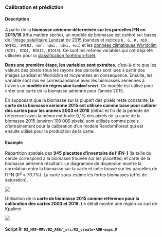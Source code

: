 
### Calibration et prédiction {#NRF-agb-maps}

#### Description {-}

A partir de la **biomasse aérienne déterminée sur les parcelles IFN en 2015/16** (t/ha matière sèche), un modèle de biomasse est calibré sur bases de [l'image satellitaire Landsat](#SSTS-Landsat) de 2015 (bandes et indices `B, G, R, NIR, SWIR1, SWIR2, nbr, ndmi, ndvi, evi`) et les [données climatiques Worldclim](#SSTS-Worldclim) (`BIO1, BIO4, BIO12, BIO15`). Ce sont les mêmes variables qui ont déjà été utilisées pour la [classification forêt/non-forêt](#NRF-create-fc-maps).

**Dans une première étape, les variables sont extraites**, c'est-à-dire que les valeurs des pixels sous les rayons des parcelles sont lues à partir des images Landsat et Worldclim et moyennées en conséquence. Ensuite, les variable sont mis en correspandance avec les biomasses aériennes à travers un **modèle de régression `RandomForest`**. Ce modèle est utilisé pour créer une carte de la biomasse aérienne pour l'année 2015. 

En supposant que la biomasse sur la plupart des pixels reste constante, **la carte de la biomasse aérienne 2015 est utilisée comme base pour calibrer des cartes pour les années 2003 et 2018** (début et fin de la période de référence) avec la même méthode: 0,1% des pixels de la carte de la biomasse 2015 (environ 100 000 pixels) sont utilisés comme pixels d'entraînement pour la calibration d'un modèle RandomForest qui est ensuite utilisé pour la production de la carte.

#### Example

Répartition spatiale des **945 placettes d'inventaire de l'IFN-1** (la taille du cercle correspond à la biomasse trouvée sur les placettes) et carte de la biomasse aérienne résultant. Le diagramme de dispersion montre la correlation entre la biomasse sur la carte et celle trouvé sur les parcelles de l'IFN (R^2^ = 70.7%). La carte sous-estime les fortes biomasses (effet de saturation).

![](images/AGB-refmap-2015.png)

Utilisation de la **carte de biomasse 2015 comme référence pour la calibration des cartes 2003 et 2018**. Le détail montre une région au sud de Kpalimé.

![](images/AGB-rawmaps.png)

#### Script R: `03_NRF-MRV/02_AGB/_src/02_create-AGB-maps.R` {-}

```r
```


